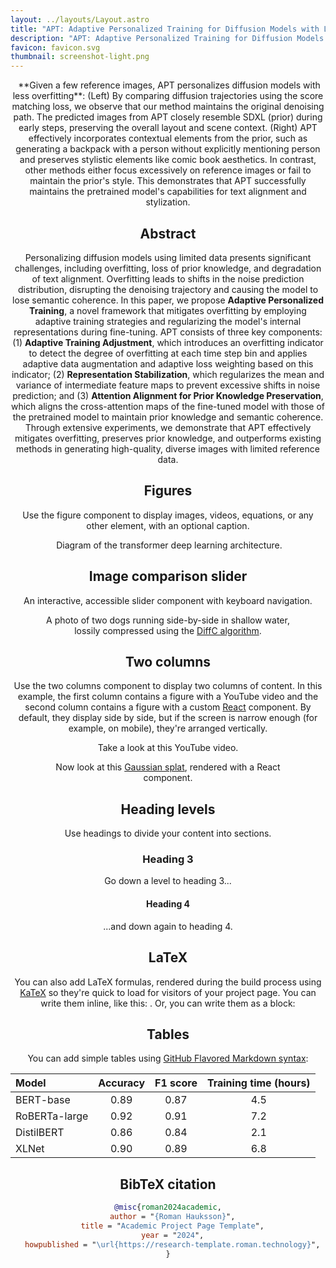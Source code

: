 ```yaml
---
layout: ../layouts/Layout.astro
title: "APT: Adaptive Personalized Training for Diffusion Models with Limited Data"
description: "APT: Adaptive Personalized Training for Diffusion Models with Limited Data"
favicon: favicon.svg
thumbnail: screenshot-light.png
---
```








<Header
  title={frontmatter.title}
  authors={[
    {
      name: "Jungwoo Chae",
      institution: "Nexon Korea",
      notes: ["*"],
    },
    {
      name: "Jiyoon Kim",
      url: "",
      institution: "LG CNS",
      notes: ["*"],
    },
    {
      name: "Jaewoong Choi",
      institution: "LG CNS",
    },
    {
      name: "Kyungyul Kim",
      institution: "LG CNS",
    },
    {
      name: "Sangheum Hwang",
      institution: "Seoul National University of Science and Technology",
      notes: ["†"],
    },
  ]}
  conference="CVPR 2025 Main Conference"
  notes={[
    {
      symbol: "*",
      text: "Equal contribution",
    },
    {
      symbol: "†",
      text: "Corresponding author",
    }
  ]}
  links={[
    {
      name: "arXiv",
      url: "",
      icon: "academicons:arxiv",
    },
  ]}
  />

<Image source={teaser} altText="" />
<span slot="caption">**Given a few reference images, APT personalizes diffusion models with less overfitting**: (Left) By comparing diffusion trajectories using the score matching loss, we observe that our method maintains the original denoising path. The predicted <LaTeX inline formula="\mathbf{x}_0" /> images from APT closely resemble SDXL (prior) during early steps, preserving the overall layout and scene context. (Right) APT effectively incorporates contextual elements from the prior, such as generating a backpack with a person without explicitly mentioning person and preserves stylistic elements like comic book aesthetics. In contrast, other methods either focus excessively on reference images or fail to maintain the prior's style. This demonstrates that APT successfully maintains the pretrained model's capabilities for text alignment and stylization.</span>

<HighlightedSection>

## Abstract

Personalizing diffusion models using limited data presents significant challenges, including overfitting, loss of prior knowledge, and degradation of text alignment. Overfitting leads to shifts in the noise prediction distribution, disrupting the denoising trajectory and causing the model to lose semantic coherence. In this paper, we propose **Adaptive Personalized Training**, a novel framework that mitigates overfitting by employing adaptive training strategies and regularizing the model's internal representations during fine-tuning. APT consists of three key components: (1) **Adaptive Training Adjustment**, which introduces an overfitting indicator to detect the degree of overfitting at each time step bin and applies adaptive data augmentation and adaptive loss weighting based on this indicator; (2) **Representation Stabilization**, which regularizes the mean and variance of intermediate feature maps to prevent excessive shifts in noise prediction; and (3) **Attention Alignment for Prior Knowledge Preservation**, which aligns the cross-attention maps of the fine-tuned model with those of the pretrained model to maintain prior knowledge and semantic coherence. Through extensive experiments, we demonstrate that APT effectively mitigates overfitting, preserves prior knowledge, and outperforms existing methods in generating high-quality, diverse images with limited reference data.

</HighlightedSection>

## Figures

Use the figure component to display images, videos, equations, or any other element, with an optional caption.

<Figure>
  <Image slot="figure" source={transformer} altText="Diagram of the transformer deep learning architecture." />
  <span slot="caption">Diagram of the transformer deep learning architecture.</span>
</Figure>

## Image comparison slider

An interactive, accessible slider component with keyboard navigation.
<Figure>
  <ImageComparison slot="figure" client:load imageUrlOne={dogsDiffc.src} imageUrlTwo={dogsTrue.src} altTextOne="Photo of two dogs running side-by-side in shallow water, lossily compressed using the DiffC algorithm" altTextTwo="Original photo of two dogs running side-by-side in shallow water" />
  <span slot="caption">A photo of two dogs running side-by-side in shallow water, lossily compressed using the <a href="https://jeremyiv.github.io/diffc-project-page/">DiffC algorithm</a>.</span>
</Figure>

## Two columns

Use the two columns component to display two columns of content. In this example, the first column contains a figure with a YouTube video and the second column contains a figure with a custom [React](https://react.dev/) component. By default, they display side by side, but if the screen is narrow enough (for example, on mobile), they're arranged vertically.

<TwoColumns>
  <Figure slot="left">
    <YouTubeVideo slot="figure" videoId="wjZofJX0v4M" />
    <span slot="caption">Take a look at this YouTube video.</span>
  </Figure>
  <Figure slot="right">
    <Splat slot="figure" client:idle />
    <span slot="caption">Now look at this <a href="https://en.wikipedia.org/wiki/Gaussian_splatting">Gaussian splat</a>, rendered with a React component.</span>
  </Figure>
</TwoColumns>

## Heading levels

Use headings to divide your content into sections.

### Heading 3

Go down a level to heading 3...

#### Heading 4

...and down again to heading 4.

## LaTeX

You can also add LaTeX formulas, rendered during the build process using [KaTeX](https://katex.org/) so they're quick to load for visitors of your project page. You can write them inline, like this: <LaTeX inline formula="a^2 + b^2 = c^2" />. Or, you can write them as a block:

<LaTeX formula="\int_a^b f(x) dx" />

## Tables

You can add simple tables using [GitHub Flavored Markdown syntax](https://docs.github.com/en/get-started/writing-on-github/working-with-advanced-formatting/organizing-information-with-tables):

| Model | Accuracy | F1 score | Training time (hours) |
| :--- | :---: | :---: | :---: |
| BERT-base | 0.89 | 0.87 | 4.5 |
| RoBERTa-large | 0.92 | 0.91 | 7.2 |
| DistilBERT | 0.86 | 0.84 | 2.1 |
| XLNet | 0.90 | 0.89 | 6.8 |

## BibTeX citation

```bibtex
@misc{roman2024academic,
  author = "{Roman Hauksson}",
  title = "Academic Project Page Template",
  year = "2024",
  howpublished = "\url{https://research-template.roman.technology}",
}
```